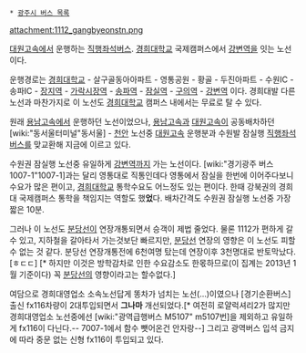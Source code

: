  * [[광주시 버스 목록]]

attachment:1112_gangbyeonstn.png

[[대원고속]]에서 운행하는 [[직행좌석버스]]. [[경희대학교]] 국제캠퍼스에서 [[강변역]]을 잇는 노선이다.

운행경로는 [[경희대학교]] - 살구골동아아파트 - 영통공원 - 황골 - 두진아파트 - 수원IC - 송파IC - [[장지역]] - [[가락시장역]] - [[송파역]] - [[잠실역]] - [[구의역]] - [[강변역]] 이다. 경희대발 다른 노선과 마찬가지로 이 노선도 [[경희대학교]] 캠퍼스 내에서는 무료로 탈 수 있다.

원래 [[용남고속]]에서 운행하던 노선이었으나, [[용남고속]]과 [[대원고속]]이 공동배차하던 [wiki:"동서울터미널"동서울] - [[천안종합터미널|천안]] 노선중 [[대원고속]] 운행분과 수원발 잠실행 [[직행좌석버스]]를 맞교환해 지금에 이르고 있다. 

수원권 잠실행 노선중 유일하게 [[강변역]]까지 가는 노선이다. [wiki:"경기광주 버스 1007-1"1007-1]과는 달리 영통대로 직통인데다 영통에서 잠실을 한번에 이어주다보니 수요가 많은 편이고, [[경희대학교]] 통학수요도 어느정도 있는 편이다. 한때 강북권의 경희대 국제캠퍼스 통학을 책임지는 역할도 했'''었'''다. 배차간격도 수원권 잠실행 노선중 가장 짧은 10분.

그러나 이 노선도 [[분당선]]이 연장개통되면서 승객이 제법 줄었다. 물론 1112가 편하게 갈 수 있고, 지하철을 갈아타서 가는것보단 빠르지만, [[분당선]] 연장의 영향은 이 노선도 피할 수 없는 것 같다. 분당선 연장개통전에 6천여명 탔는데 연장이후 3천명대로 반토막났다.[ㅎㄷㄷ] [*  하지만 이것은 방학감차로 인한 수요감소도 한몫하므로(이 집계는 2013년 1월 기준이다) 꼭 [[분당선]]의 영향이라고는 할수없다.] 

여담으로 경희대영업소 소속노선답게 똥차가 넘치는 노선(...)이였으나 [경기순환버스] 출신 fx116차량이 2대투입되면서 '''그나마''' 개선되었다.[* 여전히 로얄럭셔리2가 많지만 경희대영업소 노선중에선 [wiki:"광역급행버스 M5107" m5107번]을 제외하고 유일하게 fx116이 다닌다.-- 7007-1에서 함수 뺏어온건 안자랑--] 그리고 광역버스 입석 금지에 따라 중문 없는 신형 fx116이 투입되고 있다.

